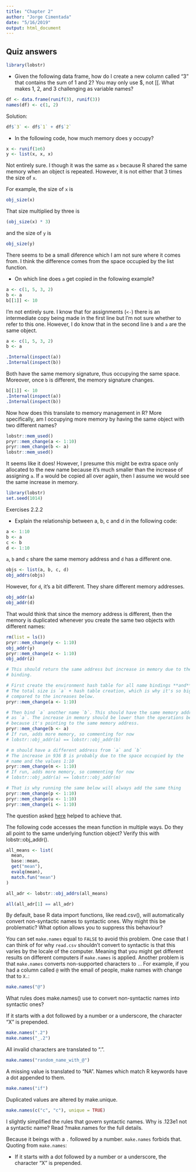 ```yaml
---
title: "Chapter 2"
author: "Jorge Cimentada"
date: "5/16/2019"
output: html_document
---
```


## Quiz answers

```r
library(lobstr)
```

- Given the following data frame, how do I create a new column called “3” that contains the sum of 1 and 2? You may only use $, not [[. What makes 1, 2, and 3 challenging as variable names?

```r
df <- data.frame(runif(3), runif(3))
names(df) <- c(1, 2)
```

Solution: 

```r
df$`3` <- df$`1` + df$`2`
```

- In the following code, how much memory does y occupy?

```r
x <- runif(1e6)
y <- list(x, x, x)
```

Not entirely sure. I though it was the same as `x` because R shared the same memory when an object is repeated. However, it is not either that 3 times the size of `x`.

For example, the size of `x` is

```r
obj_size(x)
```

That size multiplied by three is

```r
(obj_size(x) * 3)
```

and the size of `y` is

```r
obj_size(y)
```

There seems to be a small diference which I am not sure where it comes from. I think the difference comes from the space occupied by the list function.


- On which line does `a` get copied in the following example?

```r
a <- c(1, 5, 3, 2)
b <- a
b[[1]] <- 10
```

I'm not entirely sure. I know that for assignments (`<-`) there is an intermediate copy being made in the first line but I'm not sure whether to refer to this one. However, I do know that in the second line `b` and `a` are the same object.

```r
a <- c(1, 5, 3, 2)
b <- a

.Internal(inspect(a))
.Internal(inspect(b))
```

Both have the same memory signature, thus occupying the same space. Moreover, once `b` is different, the memory signature changes.

```r
b[[1]] <- 10
.Internal(inspect(a))
.Internal(inspect(b))
```

Now how does this translate to memory management in R? More specifically, am I occupying more memory by having the same object with two different names?

```r
lobstr::mem_used()
pryr::mem_change(a <- 1:10)
pryr::mem_change(b <- a)
lobstr::mem_used()
```

It seems like it does! However, I presume this might be extra space only allocated to the new name because it's much smaller than the increase of assigning `a`. If `a` would be copied all over again, then I assume we would see the same increase in memory.

```r
library(lobstr)
set.seed(1014)
```

Exercises 2.2.2

- Explain the relationship between a, b, c and d in the following code:

```r

a <- 1:10
b <- a
c <- b
d <- 1:10

```

`a`, `b` and `c` share the same memory address and `d` has a different one.

```r
objs <- list(a, b, c, d)
obj_addrs(objs)
```

However, for `d`, it's a bit different. They share different memory addresses.

```r
obj_addr(a)
obj_addr(d)
```
That would think that since the memory address is different, then the memory is duplicated whenever you create the same two objects with different names:

```r

rm(list = ls())
pryr::mem_change(y <- 1:10)
obj_addr(y)
pryr::mem_change(z <- 1:10)
obj_addr(z)

```


```r
# This should return the same address but increase in memory due to the name
# binding.

# First create the environment hash table for all name bindings **and** `a`
# The total size is `a` + hash table creation, which is why it's so big
# compared to the increases below.
pryr::mem_change(a <- 1:10)

# Then bind `a` another name `b`. This should have the same memory address
# as `a`. The increase in memory should be lower than the operations below
# because it's pointing to the same memory address.
pryr::mem_change(b <- a)
# If run, adds more memory, so commenting for now
# lobstr::obj_addr(a) == lobstr::obj_addr(b)

# m should have a different address from `a` and `b`
# The increase in 936 B is probably due to the space occupied by the
# name and the values 1:10
pryr::mem_change(m <- 1:10)
# If run, adds more memory, so commenting for now
# lobstr::obj_addr(a) == lobstr::obj_addr(m)

# That is why running the same below will always add the same thing
pryr::mem_change(p <- 1:10)
pryr::mem_change(u <- 1:10)
pryr::mem_change(i <- 1:10)

```

The question asked [here](https://twitter.com/cimentadaj/status/1129047253346332674) helped to achieve that.

The following code accesses the mean function in multiple ways. Do they all point to the same underlying function object? Verify this with lobstr::obj_addr().

```r
all_means <- list(
  mean,
  base::mean,
  get("mean"),
  evalq(mean),
  match.fun("mean")
)

all_adr <- lobstr::obj_addrs(all_means)

all(all_adr[1] == all_adr)
```

By default, base R data import functions, like read.csv(), will automatically convert non-syntactic names to syntactic ones. Why might this be problematic? What option allows you to suppress this behaviour?

You can set `make.names` equal to `FALSE` to avoid this problem. One case that I can think of for why `read.csv` shouldn't convert to syntactic is that this varies by the locale of the computer. Meaning that you might get different results on different computers if `make.names` is applied. Another problem is that `make.names` converts non-supported characters to `.`. For example, if you had a column called `@` with the email of people, make names with change that to `X.`:

```r
make.names("@")
```

What rules does make.names() use to convert non-syntactic names into syntactic ones?

If it starts with a dot followed by a number or a underscore, the character "X" is prepended.

```r
make.names(".2")
make.names("_.2")
```

All invalid characters are translated to ".". 

```r
make.names("random_name_with_@")
```

A missing value is translated to "NA".  Names which match R keywords have a dot appended to them.

```r
make.names("if")
```

Duplicated values are altered by make.unique.

```r
make.names(c("c", "c"), unique = TRUE)
```

I slightly simplified the rules that govern syntactic names. Why is .123e1 not a syntactic name? Read ?make.names for the full details.

Because it beings with a `.` followed by a number. `make.names` forbids that. Quoting from `make.names`:

- If it starts with a dot followed by a number or a underscore, the character "X" is prepended.
